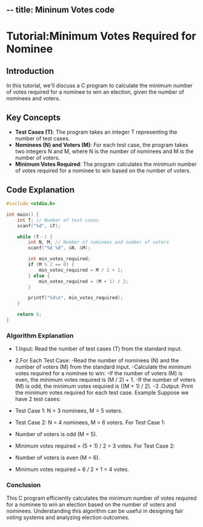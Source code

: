 --
title: Mininum Votes code
--
# Tutorial:Minimum Votes Required for Nominee

## Introduction

In this tutorial, we'll discuss a C program to calculate the minimum number of votes required for a nominee to win an election, given the number of nominees and voters.

## Key Concepts

- **Test Cases (T)**: The program takes an integer T representing the number of test cases.
- **Nominees (N) and Voters (M)**: For each test case, the program takes two integers N and M, where N is the number of nominees and M is the number of voters.
- **Minimum Votes Required**: The program calculates the minimum number of votes required for a nominee to win based on the number of voters.

## Code Explanation

```c
#include <stdio.h>

int main() {
    int T; // Number of test cases
    scanf("%d", &T);

    while (T--) {
        int N, M; // Number of nominees and number of voters
        scanf("%d %d", &N, &M);

        int min_votes_required;
        if (M % 2 == 0) {
            min_votes_required = M / 2 + 1;
        } else {
            min_votes_required = (M + 1) / 2;
        }

        printf("%d\n", min_votes_required);
    }

    return 0;
}
```
### Algorithm Explanation
- 1.Input: Read the number of test cases (T) from the standard input.
- 2.For Each Test Case:
    -Read the number of nominees (N) and the number of voters (M) from the standard input.
    -Calculate the minimum votes required for a nominee to win:
    -If the number of voters (M) is even, the minimum votes required is (M / 2) + 1.
    -If the number of voters (M) is odd, the minimum votes required is ((M + 1) / 2).
  -3 .Output: Print the minimum votes required for each test case.
Example
Suppose we have 2 test cases:

- Test Case 1: N = 3 nominees, M = 5 voters.
- Test Case 2: N = 4 nominees, M = 6 voters.
For Test Case 1:

- Number of voters is odd (M = 5).
- Minimum votes required = (5 + 1) / 2 = 3 votes.
For Test Case 2:

- Number of voters is even (M = 6).
- Minimum votes required = 6 / 2 + 1 = 4 votes.
### Conclusion
This C program efficiently calculates the minimum number of votes required for a nominee to win an election based on the number of voters and nominees. Understanding this algorithm can be useful in designing fair voting systems and analyzing election outcomes.
